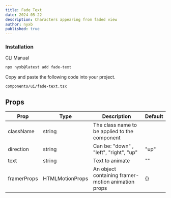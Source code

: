 ```yaml
---
title: Fade Text
date: 2024-05-22
description: Characters appearing from faded view
author: nyxb
published: true
---
```


<ComponentPreview name="fade-text-demo" />


### Installation

<Tabs defaultValue="cli">

<TabsList>
  <TabsTrigger value="cli">CLI</TabsTrigger>
  <TabsTrigger value="manual">Manual</TabsTrigger>
</TabsList>
<TabsContent value="cli">

```bash
npx nyxb@latest add fade-text
```

</TabsContent>

<TabsContent value="manual">

<Steps>

Copy and paste the following code into your project.

```text
components/ui/fade-text.tsx
```

<ComponentSource name="fade-text" />

</Steps>

</TabsContent>

</Tabs>

## Props

| Prop        | Type            | Description                                        | Default |
| ----------- | --------------- | -------------------------------------------------- | ------- |
| className   | string          | The class name to be applied to the component      |         |
| direction   | string          | Can be: "down" , "left", "right", "up"             | "up"    |
| text        | string          | Text to animate                                    | ""      |
| framerProps | HTMLMotionProps | An object containing framer-motion animation props | {}      |
